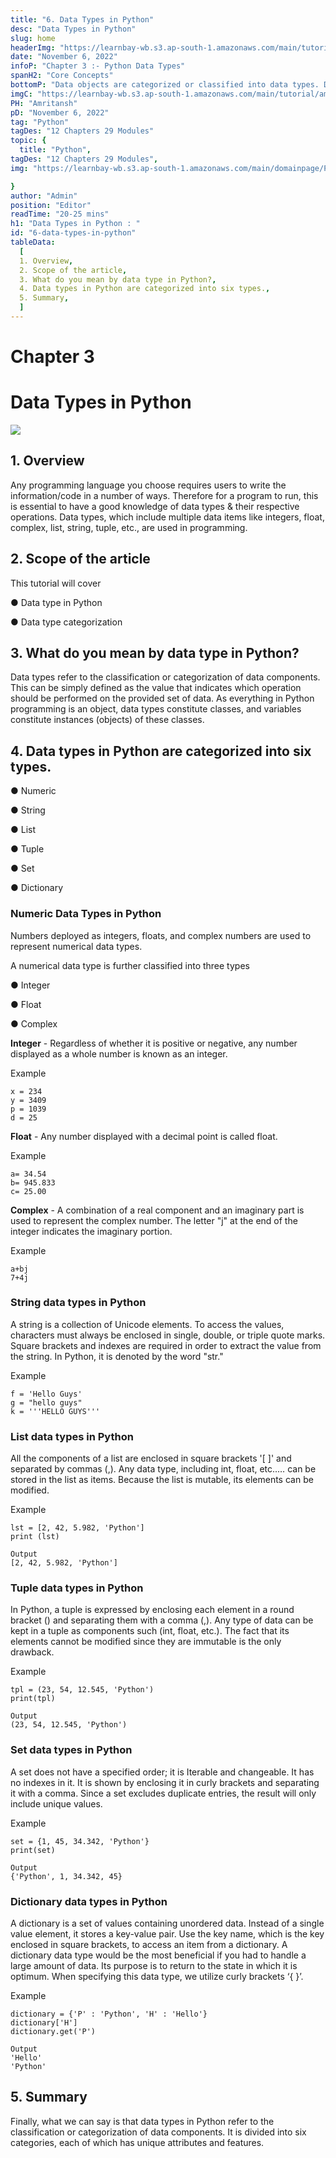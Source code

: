 ```yaml
---
title: "6. Data Types in Python"
desc: "Data Types in Python"
slug: home
headerImg: "https://learnbay-wb.s3.ap-south-1.amazonaws.com/main/tutorial/Python+Header.png"
date: "November 6, 2022"
infoP: "Chapter 3 :- Python Data Types"
spanH2: "Core Concepts"
bottomP: "Data objects are categorized or classified into data types. Data types, which include multiple data items like integers, float, complex, list, string, tuples, etc., are used in programming."
imgC: "https://learnbay-wb.s3.ap-south-1.amazonaws.com/main/tutorial/amritansh.png"
PH: "Amritansh"
pD: "November 6, 2022"
tag: "Python"
tagDes: "12 Chapters 29 Modules"
topic: {
  title: "Python",
tagDes: "12 Chapters 29 Modules",
img: "https://learnbay-wb.s3.ap-south-1.amazonaws.com/main/domainpage/Python-logo.png"

}
author: "Admin"
position: "Editor"
readTime: "20-25 mins"
h1: "Data Types in Python : "
id: "6-data-types-in-python"
tableData:
  [
  1. Overview, 
  2. Scope of the article,  
  3. What do you mean by data type in Python?,  
  4. Data types in Python are categorized into six types.,  
  5. Summary,
  ]
---
```


# Chapter 3


# Data Types in Python


<img src="https://learnbay-wb.s3.ap-south-1.amazonaws.com/main/tutorial/Python+variable-main+banner.jpg"></img>



## 1. Overview

Any programming language you choose requires users to write the information/code in a number of ways. Therefore for a program to run, this is essential to have a good knowledge of data types & their respective operations. Data types, which include multiple data items like integers, float, complex, list, string, tuple, etc., are used in programming.

 


## 2. Scope of the article

This tutorial will cover


●      Data type in Python


●      Data type categorization

 


## 3. What do you mean by data type in Python?

Data types refer to the classification or categorization of data components. This can be simply defined as the value that indicates which operation should be performed on the provided set of data. As everything in Python programming is an object, data types constitute classes, and variables constitute instances (objects) of these classes.

 


## 4. Data types in Python are categorized into six types.

 


●      Numeric


●      String


●      List


●      Tuple


●      Set


●      Dictionary

 


### Numeric Data Types in Python

Numbers deployed as integers, floats, and complex numbers are used to represent numerical data types.

 

A numerical data type is further classified into three types


●      Integer


●      Float


●      Complex

 

**Integer** - Regardless of whether it is positive or negative, any number displayed as a whole number is known as an integer.

 

Example


```
x = 234
y = 3409
p = 1039
d = 25
```


 

**Float** - Any number displayed with a decimal point is called float.

 

Example

 


```
a= 34.54
b= 945.833
c= 25.00
```


 

**Complex** -  A combination of a real component and an imaginary part is used to represent the complex number. The letter "j" at the end of the integer indicates the imaginary portion.

 

Example


```
a+bj
7+4j
```


 


### **String data types in Python**

A string is a collection of Unicode elements. To access the values, characters must always be enclosed in single, double, or triple quote marks. Square brackets and indexes are required in order to extract the value from the string. In Python, it is denoted by the word "str."

 

Example


```
f = 'Hello Guys'
g = "hello guys"
k = '''HELLO GUYS'''
```


 


### **List data types in Python**

All the components of a list are enclosed in square brackets '[ ]' and separated by commas (,). Any data type, including int, float, etc..… can be stored in the list as items. Because the list is mutable, its elements can be modified.

 

Example


```
lst = [2, 42, 5.982, 'Python']
print (lst)
 
Output
[2, 42, 5.982, 'Python']
```


 


### **Tuple data types in Python**

In Python, a tuple is expressed by enclosing each element in a round bracket () and separating them with a comma (,). Any type of data can be kept in a tuple as components such (int, float, etc.). The fact that its elements cannot be modified since they are immutable is the only drawback.

 

Example


```
tpl = (23, 54, 12.545, 'Python')
print(tpl)
 
Output
(23, 54, 12.545, 'Python')
```


 


### **Set data types in Python**

A set does not have a specified order; it is Iterable and changeable. It has no indexes in it. It is shown by enclosing it in curly brackets and separating it with a comma. Since a set excludes duplicate entries, the result will only include unique values.

 

Example


```
set = {1, 45, 34.342, 'Python'}
print(set)
 
Output
{'Python', 1, 34.342, 45}
```


 


### **Dictionary data types in Python**

A dictionary is a set of values containing unordered data. Instead of a single value element, it stores a key-value pair. Use the key name, which is the key enclosed in square brackets, to access an item from a dictionary. A dictionary data type would be the most beneficial if you had to handle a large amount of data. Its purpose is to return to the state in which it is optimum. When specifying this data type, we utilize curly brackets ‘{ }’.

 

Example


```
dictionary = {'P' : 'Python', 'H' : 'Hello'}
dictionary['H']
dictionary.get('P')
```


 


```
Output
'Hello'
'Python'
```



## 5. Summary

 

Finally, what we can say is that data types in Python refer to the classification or categorization of data components. It is divided into six categories, each of which has unique attributes and features.
